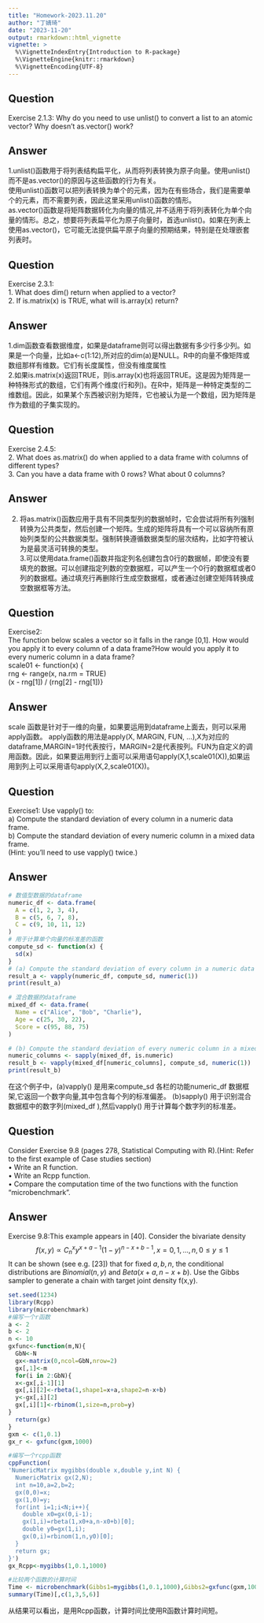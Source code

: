 ```yaml
---
title: "Homework-2023.11.20"
author: "丁婧琦"
date: "2023-11-20"
output: rmarkdown::html_vignette
vignette: >
  %\VignetteIndexEntry{Introduction to R-package}
  %\VignetteEngine{knitr::rmarkdown}
  %\VignetteEncoding{UTF-8}
---
```



## Question
Exercise 2.1.3: Why do you need to use unlist() to convert a list to an atomic vector? Why doesn’t as.vector() work?

## Answer
1.unlist()函数用于将列表结构扁平化，从而将列表转换为原子向量。使用unlist()而不是as.vector()的原因与这些函数的行为有关。
\
使用unlist()函数可以把列表转换为单个的元素，因为在有些场合，我们是需要单个的元素，而不需要列表，因此这里采用unlist()函数的情形。
\
as.vector()函数是将矩阵数据转化为向量的情况,并不适用于将列表转化为单个向量的情形。总之，想要将列表扁平化为原子向量时，首选unlist()。如果在列表上使用as.vector()，它可能无法提供扁平原子向量的预期结果，特别是在处理嵌套列表时。


## Question
Exercise 2.3.1:
\
1. What does dim() return when applied to a vector?
\
2. If is.matrix(x) is TRUE, what will is.array(x) return?

## Answer
1.dim函数查看数据维度，如果是dataframe则可以得出数据有多少行多少列。如果是一个向量，比如a<-c(1:12),所对应的dim(a)是NULL。R中的向量不像矩阵或数组那样有维数。它们有长度属性，但没有维度属性
\
2.如果is.matrix(x)返回TRUE，则is.array(x)也将返回TRUE。这是因为矩阵是一种特殊形式的数组，它们有两个维度(行和列)。在R中，矩阵是一种特定类型的二维数组。因此，如果某个东西被识别为矩阵，它也被认为是一个数组，因为矩阵是作为数组的子集实现的。

## Question
Exercise 2.4.5:
\
2. What does as.matrix() do when applied to a data frame with columns of different types?
\
3. Can you have a data frame with 0 rows? What about 0 columns?

## Answer
2. 将as.matrix()函数应用于具有不同类型列的数据帧时，它会尝试将所有列强制转换为公共类型，然后创建一个矩阵。生成的矩阵将具有一个可以容纳所有原始列类型的公共数据类型。强制转换遵循数据类型的层次结构，比如字符被认为是最灵活可转换的类型。
\
3.可以使用data.frame()函数并指定列名创建包含0行的数据帧，即使没有要填充的数据。可以创建指定列数的空数据框，可以产生一个0行的数据框或者0列的数据框。通过填充行再删除行生成空数据框，或者通过创建空矩阵转换成空数据框等方法。

## Question
Exercise2:
\
The function below scales a vector so it falls in the range [0,1]. How would you apply it to every column of a data frame?How would you apply it to every numeric column in a data frame?
\
scale01 <- function(x) {
\
rng <- range(x, na.rm = TRUE)
\
(x - rng[1]) / (rng[2] - rng[1])}

## Answer
scale 函数是针对于一维的向量，如果要运用到dataframe上面去，则可以采用apply函数。
apply函数的用法是apply(X, MARGIN, FUN, ...),X为对应的dataframe,MARGIN=1时代表按行，MARGIN=2是代表按列。FUN为自定义的调用函数。因此，如果要运用到行上面可以采用语句apply(X,1,scale01(X)),如果运用到列上可以采用语句apply(X,2,scale01(X))。

## Question
Exercise1: Use vapply() to:
\
a) Compute the standard deviation of every column in a numeric data frame.
\
b) Compute the standard deviation of every numeric column in a mixed data frame. 
\
(Hint: you’ll need to use vapply() twice.)

## Answer
```r
# 数值型数据的dataframe
numeric_df <- data.frame(
  A = c(1, 2, 3, 4),
  B = c(5, 6, 7, 8),
  C = c(9, 10, 11, 12)
)
# 用于计算单个向量的标准差的函数
compute_sd <- function(x) {
  sd(x)
}
# (a) Compute the standard deviation of every column in a numeric data frame
result_a <- vapply(numeric_df, compute_sd, numeric(1))
print(result_a)

# 混合数据的dataframe
mixed_df <- data.frame(
  Name = c("Alice", "Bob", "Charlie"),
  Age = c(25, 30, 22),
  Score = c(95, 88, 75)
)

# (b) Compute the standard deviation of every numeric column in a mixed data frame
numeric_columns <- sapply(mixed_df, is.numeric)
result_b <- vapply(mixed_df[numeric_columns], compute_sd, numeric(1))
print(result_b)
```
在这个例子中，(a)vapply() 是用来compute_sd 各栏的功能numeric_df 数据框架,它返回一个数字向量,其中包含每个列的标准偏差。
(b)sapply() 用于识别混合数据框中的数字列(mixed_df ),然后vapply() 用于计算每个数字列的标准差。

## Question
Consider Exercise 9.8 (pages 278, Statistical Computing with R).(Hint: Refer to the first example of Case studies section)
\
• Write an R function.
\
• Write an Rcpp function.
\
• Compare the computation time of the two functions with the function “microbenchmark”.

## Answer
Exercise 9.8:This example appears in [40]. Consider the bivariate density$$f(x,y)\propto{C_{n}^{x}y^{x+a-1}(1-y)^{n-x+b-1},x=0,1,…,n,0\leq{y}\leq{1}}$$It can be shown (see e.g. [23]) that for fixed $a,b,n$, the conditional distributions are $Binomial(n,y)$ and $Beta(x+a,n-x+b)$. Use the Gibbs sampler to generate a chain with target joint density f(x,y).

```r
set.seed(1234)
library(Rcpp)
library(microbenchmark)
#编写一个r函数
a <- 2
b <- 2
n <- 10
gxfunc<-function(m,N){
  GbN<-N
  gx<-matrix(0,ncol=GbN,nrow=2)
  gx[,1]<-m
  for(i in 2:GbN){
  x<-gx[,i-1][1]
  gx[,i][2]<-rbeta(1,shape1=x+a,shape2=n-x+b)
  y<-gx[,i][2]
  gx[,i][1]<-rbinom(1,size=n,prob=y)
}
  return(gx)
}
gxm <- c(1,0.1)
gx_r <- gxfunc(gxm,1000)

#编写一个rcpp函数
cppFunction(
'NumericMatrix mygibbs(double x,double y,int N) {
  NumericMatrix gx(2,N);
  int n=10,a=2,b=2;
  gx(0,0)=x;
  gx(1,0)=y;  
  for(int i=1;i<N;i++){
    double x0=gx(0,i-1);
    gx(1,i)=rbeta(1,x0+a,n-x0+b)[0];
    double y0=gx(1,i);
    gx(0,i)=rbinom(1,n,y0)[0];
  }
  return gx;
}')
gx_Rcpp<-mygibbs(1,0.1,1000)

#比较两个函数的计算时间
Time <- microbenchmark(Gibbs1=mygibbs(1,0.1,1000),Gibbs2=gxfunc(gxm,1000))
summary(Time)[,c(1,3,5,6)]

```
从结果可以看出，是用Rcpp函数，计算时间比使用R函数计算时间短。
